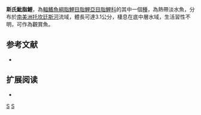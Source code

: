 {{Speciesbox 
| taxon = Hyphessobrycon stegemanni
| status = NE
| status_system = IUCN3.1
| authority =  [[Géry|Géry]], 1961
| synonyms = *''Hyphessobrycon stegemani''<br /><small>Géry, 1961</small>
*''Hemigrammus stegemanni''<br /><small>Géry, 1961</small>
}}
'''斯氏魮脂鯉'''，為[[輻鰭魚綱|輻鰭魚綱]][[脂鯉目|脂鯉目]][[脂鯉亞目|脂鯉亞目]][[脂鯉科|脂鯉科]]的其中一個[[種|種]]，為熱帶淡水魚，分布於[[南美洲|南美洲]][[托坎廷斯河|托坎廷斯河]]流域，體長可達3.1公分，棲息在底中層水域，生活習性不明，可作為觀賞魚。

==参考文献==
{{refbegin}}
*{{FishBase_species|genus=Hyphessobrycon|species=stegemanni|year=2013|month=12}}
{{refend}}

== 扩展阅读 ==
{{refbegin}}
*{{wikispecies-inline|Hyphessobrycon stegemanni|斯氏魮脂鯉}}
{{refend}}
{{Taxonbar|from=Q5813729}}

[[Category:觀賞魚|S]]
[[Category:魮脂鯉屬|S]]


{{魚類小作品}}